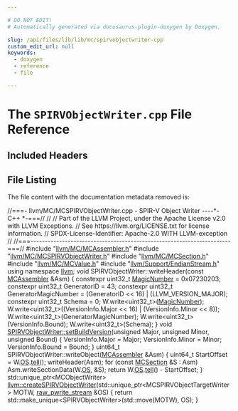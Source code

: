 ```yaml
---

# DO NOT EDIT!
# Automatically generated via docusaurus-plugin-doxygen by Doxygen.

slug: /api/files/lib/lib/mc/spirvobjectwriter-cpp
custom_edit_url: null
keywords:
  - doxygen
  - reference
  - file

---
```





# The `SPIRVObjectWriter.cpp` File Reference

<DoxygenPage pluginConfig={pluginConfig}>



## Included Headers

<IncludesList>
<IncludesListItem
  filePath="llvm/MC/MCAssembler.h"
  permalink="/docs/api/files/include/include/llvm/include/llvm/mc/mcassembler-h"
  isLocal="true" />
<IncludesListItem
  filePath="llvm/MC/MCSPIRVObjectWriter.h"
  permalink="/docs/api/files/include/include/llvm/include/llvm/mc/mcspirvobjectwriter-h"
  isLocal="true" />
<IncludesListItem
  filePath="llvm/MC/MCSection.h"
  permalink="/docs/api/files/include/include/llvm/include/llvm/mc/mcsection-h"
  isLocal="true" />
<IncludesListItem
  filePath="llvm/MC/MCValue.h"
  permalink="/docs/api/files/include/include/llvm/include/llvm/mc/mcvalue-h"
  isLocal="true" />
<IncludesListItem
  filePath="llvm/Support/EndianStream.h"
  permalink="/docs/api/files/include/include/llvm/include/llvm/support/endianstream-h"
  isLocal="true" />
</IncludesList>


## File Listing

The file content with the documentation metadata removed is:

<ProgramListing>

<Link id="l00001" /><CodeLine lineNumber="1"><Highlight kind="comment">//===- llvm/MC/MCSPIRVObjectWriter.cpp - SPIR-V Object Writer ----&#42;- C++ &#42;-===//</Highlight><Highlight kind="normal"></Highlight></CodeLine>
<Link id="l00002" /><CodeLine lineNumber="2"><Highlight kind="normal"></Highlight><Highlight kind="comment">//</Highlight><Highlight kind="normal"></Highlight></CodeLine>
<Link id="l00003" /><CodeLine lineNumber="3"><Highlight kind="normal"></Highlight><Highlight kind="comment">// Part of the LLVM Project, under the Apache License v2.0 with LLVM Exceptions.</Highlight><Highlight kind="normal"></Highlight></CodeLine>
<Link id="l00004" /><CodeLine lineNumber="4"><Highlight kind="normal"></Highlight><Highlight kind="comment">// See https://llvm.org/LICENSE.txt for license information.</Highlight><Highlight kind="normal"></Highlight></CodeLine>
<Link id="l00005" /><CodeLine lineNumber="5"><Highlight kind="normal"></Highlight><Highlight kind="comment">// SPDX-License-Identifier: Apache-2.0 WITH LLVM-exception</Highlight><Highlight kind="normal"></Highlight></CodeLine>
<Link id="l00006" /><CodeLine lineNumber="6"><Highlight kind="normal"></Highlight><Highlight kind="comment">//</Highlight><Highlight kind="normal"></Highlight></CodeLine>
<Link id="l00007" /><CodeLine lineNumber="7"><Highlight kind="normal"></Highlight><Highlight kind="comment">//===----------------------------------------------------------------------===//</Highlight><Highlight kind="normal"></Highlight></CodeLine>
<Link id="l00008" /><CodeLine lineNumber="8"><Highlight kind="normal"></Highlight></CodeLine>
<Link id="l00009" /><CodeLine lineNumber="9"><Highlight kind="normal"></Highlight><Highlight kind="preprocessor">#include &quot;<a href="/docs/api/files/include/include/llvm/include/llvm/mc/mcassembler-h">llvm/MC/MCAssembler.h</a>&quot;</Highlight><Highlight kind="normal"></Highlight></CodeLine>
<Link id="l00010" /><CodeLine lineNumber="10"><Highlight kind="normal"></Highlight><Highlight kind="preprocessor">#include &quot;<a href="/docs/api/files/include/include/llvm/include/llvm/mc/mcspirvobjectwriter-h">llvm/MC/MCSPIRVObjectWriter.h</a>&quot;</Highlight><Highlight kind="normal"></Highlight></CodeLine>
<Link id="l00011" /><CodeLine lineNumber="11"><Highlight kind="normal"></Highlight><Highlight kind="preprocessor">#include &quot;<a href="/docs/api/files/include/include/llvm/include/llvm/mc/mcsection-h">llvm/MC/MCSection.h</a>&quot;</Highlight><Highlight kind="normal"></Highlight></CodeLine>
<Link id="l00012" /><CodeLine lineNumber="12"><Highlight kind="normal"></Highlight><Highlight kind="preprocessor">#include &quot;<a href="/docs/api/files/include/include/llvm/include/llvm/mc/mcvalue-h">llvm/MC/MCValue.h</a>&quot;</Highlight><Highlight kind="normal"></Highlight></CodeLine>
<Link id="l00013" /><CodeLine lineNumber="13"><Highlight kind="normal"></Highlight><Highlight kind="preprocessor">#include &quot;<a href="/docs/api/files/include/include/llvm/include/llvm/support/endianstream-h">llvm/Support/EndianStream.h</a>&quot;</Highlight><Highlight kind="normal"></Highlight></CodeLine>
<Link id="l00014" /><CodeLine lineNumber="14"><Highlight kind="normal"></Highlight></CodeLine>
<Link id="l00015" /><CodeLine lineNumber="15"><Highlight kind="normal"></Highlight><Highlight kind="keyword">using namespace </Highlight><Highlight kind="normal"><a href="/docs/api/namespaces/llvm">llvm</a>;</Highlight></CodeLine>
<Link id="l00016" /><CodeLine lineNumber="16"><Highlight kind="normal"></Highlight></CodeLine>
<Link id="l00017" /><CodeLine lineNumber="17"><Highlight kind="normal"></Highlight><Highlight kind="keywordtype">void</Highlight><Highlight kind="normal"> SPIRVObjectWriter::writeHeader(</Highlight><Highlight kind="keyword">const</Highlight><Highlight kind="normal"> <a href="/docs/api/classes/llvm/mcassembler">MCAssembler</a> &amp;Asm) &#123;</Highlight></CodeLine>
<Link id="l00018" /><CodeLine lineNumber="18"><Highlight kind="normal">  </Highlight><Highlight kind="keyword">constexpr</Highlight><Highlight kind="normal"> uint32&#95;t <a href="/docs/api/namespaces/llvm/xcoff/#aee8f7e420a81c0a58e0febda6902a6f6">MagicNumber</a> = 0x07230203;</Highlight></CodeLine>
<Link id="l00019" /><CodeLine lineNumber="19"><Highlight kind="normal">  </Highlight><Highlight kind="keyword">constexpr</Highlight><Highlight kind="normal"> uint32&#95;t GeneratorID = 43;</Highlight></CodeLine>
<Link id="l00020" /><CodeLine lineNumber="20"><Highlight kind="normal">  </Highlight><Highlight kind="keyword">constexpr</Highlight><Highlight kind="normal"> uint32&#95;t GeneratorMagicNumber =</Highlight></CodeLine>
<Link id="l00021" /><CodeLine lineNumber="21"><Highlight kind="normal">      (GeneratorID &lt;&lt; 16) | (LLVM&#95;VERSION&#95;MAJOR);</Highlight></CodeLine>
<Link id="l00022" /><CodeLine lineNumber="22"><Highlight kind="normal">  </Highlight><Highlight kind="keyword">constexpr</Highlight><Highlight kind="normal"> uint32&#95;t Schema = 0;</Highlight></CodeLine>
<Link id="l00023" /><CodeLine lineNumber="23"><Highlight kind="normal"></Highlight></CodeLine>
<Link id="l00024" /><CodeLine lineNumber="24"><Highlight kind="normal">  W.write&lt;uint32&#95;t&gt;(<a href="/docs/api/namespaces/llvm/xcoff/#aee8f7e420a81c0a58e0febda6902a6f6">MagicNumber</a>);</Highlight></CodeLine>
<Link id="l00025" /><CodeLine lineNumber="25"><Highlight kind="normal">  W.write&lt;uint32&#95;t&gt;((VersionInfo.Major &lt;&lt; 16) | (VersionInfo.Minor &lt;&lt; 8));</Highlight></CodeLine>
<Link id="l00026" /><CodeLine lineNumber="26"><Highlight kind="normal">  W.write&lt;uint32&#95;t&gt;(GeneratorMagicNumber);</Highlight></CodeLine>
<Link id="l00027" /><CodeLine lineNumber="27"><Highlight kind="normal">  W.write&lt;uint32&#95;t&gt;(VersionInfo.Bound);</Highlight></CodeLine>
<Link id="l00028" /><CodeLine lineNumber="28"><Highlight kind="normal">  W.write&lt;uint32&#95;t&gt;(Schema);</Highlight></CodeLine>
<Link id="l00029" /><CodeLine lineNumber="29"><Highlight kind="normal">&#125;</Highlight></CodeLine>
<Link id="l00030" /><CodeLine lineNumber="30"><Highlight kind="normal"></Highlight></CodeLine>
<Link id="l00031" /><CodeLine lineNumber="31" lineLink="/docs/api/classes/llvm/spirvobjectwriter/#ace1849570653b063c042244c177928d7"><Highlight kind="normal"></Highlight><Highlight kind="keywordtype">void</Highlight><Highlight kind="normal"> <a href="/docs/api/classes/llvm/spirvobjectwriter/#ace1849570653b063c042244c177928d7">SPIRVObjectWriter::setBuildVersion</a>(</Highlight><Highlight kind="keywordtype">unsigned</Highlight><Highlight kind="normal"> Major, </Highlight><Highlight kind="keywordtype">unsigned</Highlight><Highlight kind="normal"> Minor,</Highlight></CodeLine>
<Link id="l00032" /><CodeLine lineNumber="32"><Highlight kind="normal">                                        </Highlight><Highlight kind="keywordtype">unsigned</Highlight><Highlight kind="normal"> Bound) &#123;</Highlight></CodeLine>
<Link id="l00033" /><CodeLine lineNumber="33"><Highlight kind="normal">  VersionInfo.Major = Major;</Highlight></CodeLine>
<Link id="l00034" /><CodeLine lineNumber="34"><Highlight kind="normal">  VersionInfo.Minor = Minor;</Highlight></CodeLine>
<Link id="l00035" /><CodeLine lineNumber="35"><Highlight kind="normal">  VersionInfo.Bound = Bound;</Highlight></CodeLine>
<Link id="l00036" /><CodeLine lineNumber="36"><Highlight kind="normal">&#125;</Highlight></CodeLine>
<Link id="l00037" /><CodeLine lineNumber="37"><Highlight kind="normal"></Highlight></CodeLine>
<Link id="l00038" /><CodeLine lineNumber="38"><Highlight kind="normal">uint64&#95;t SPIRVObjectWriter::writeObject(<a href="/docs/api/classes/llvm/mcassembler">MCAssembler</a> &amp;Asm) &#123;</Highlight></CodeLine>
<Link id="l00039" /><CodeLine lineNumber="39"><Highlight kind="normal">  uint64&#95;t StartOffset = W.<a href="/docs/api/structs/llvm/support/endian/writer/#aea6f1003a6933f07d06dbce84a8f26cb">OS</a>.<a href="/docs/api/classes/llvm/raw-ostream/#a0f90ad570f71349466844ee9f2d06cd1">tell</a>();</Highlight></CodeLine>
<Link id="l00040" /><CodeLine lineNumber="40"><Highlight kind="normal">  writeHeader(Asm);</Highlight></CodeLine>
<Link id="l00041" /><CodeLine lineNumber="41"><Highlight kind="normal">  </Highlight><Highlight kind="keywordflow">for</Highlight><Highlight kind="normal"> (</Highlight><Highlight kind="keyword">const</Highlight><Highlight kind="normal"> <a href="/docs/api/classes/llvm/mcsection">MCSection</a> &amp;S : Asm)</Highlight></CodeLine>
<Link id="l00042" /><CodeLine lineNumber="42"><Highlight kind="normal">    Asm.writeSectionData(W.<a href="/docs/api/structs/llvm/support/endian/writer/#aea6f1003a6933f07d06dbce84a8f26cb">OS</a>, &amp;S);</Highlight></CodeLine>
<Link id="l00043" /><CodeLine lineNumber="43"><Highlight kind="normal">  </Highlight><Highlight kind="keywordflow">return</Highlight><Highlight kind="normal"> W.<a href="/docs/api/structs/llvm/support/endian/writer/#aea6f1003a6933f07d06dbce84a8f26cb">OS</a>.<a href="/docs/api/classes/llvm/raw-ostream/#a0f90ad570f71349466844ee9f2d06cd1">tell</a>() - StartOffset;</Highlight></CodeLine>
<Link id="l00044" /><CodeLine lineNumber="44"><Highlight kind="normal">&#125;</Highlight></CodeLine>
<Link id="l00045" /><CodeLine lineNumber="45"><Highlight kind="normal"></Highlight></CodeLine>
<Link id="l00046" /><CodeLine lineNumber="46"><Highlight kind="normal">std::unique&#95;ptr&lt;MCObjectWriter&gt;</Highlight></CodeLine>
<Link id="l00047" /><CodeLine lineNumber="47" lineLink="/docs/api/namespaces/llvm/#aa37522936d246cdec6965c9e1c56c0b6"><Highlight kind="normal"><a href="/docs/api/namespaces/llvm/#aa37522936d246cdec6965c9e1c56c0b6">llvm::createSPIRVObjectWriter</a>(std::unique&#95;ptr&lt;MCSPIRVObjectTargetWriter&gt; MOTW,</Highlight></CodeLine>
<Link id="l00048" /><CodeLine lineNumber="48"><Highlight kind="normal">                              <a href="/docs/api/classes/llvm/raw-pwrite-stream">raw&#95;pwrite&#95;stream</a> &amp;OS) &#123;</Highlight></CodeLine>
<Link id="l00049" /><CodeLine lineNumber="49"><Highlight kind="normal">  </Highlight><Highlight kind="keywordflow">return</Highlight><Highlight kind="normal"> std::make&#95;unique&lt;SPIRVObjectWriter&gt;(std::move(MOTW), OS);</Highlight></CodeLine>
<Link id="l00050" /><CodeLine lineNumber="50"><Highlight kind="normal">&#125;</Highlight></CodeLine>

</ProgramListing>


</DoxygenPage>
